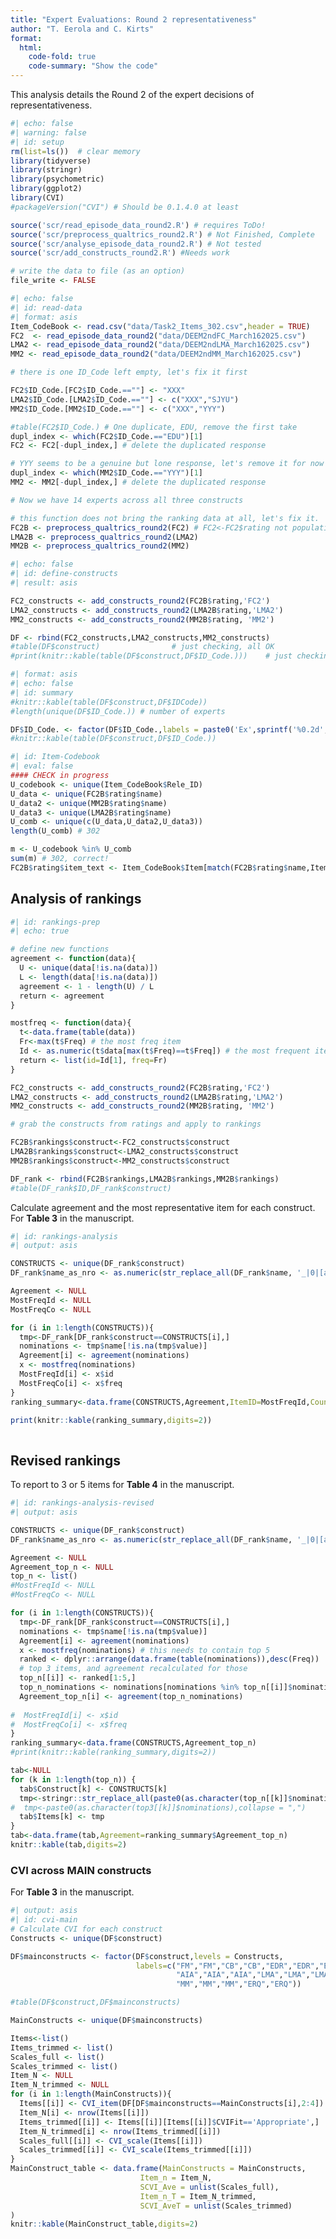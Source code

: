 ```yaml
---
title: "Expert Evaluations: Round 2 representativeness"
author: "T. Eerola and C. Kirts"
format:
  html:
    code-fold: true
    code-summary: "Show the code"
---
```


This analysis details the Round 2 of the expert decisions of representativeness. 


```r
#| echo: false
#| warning: false
#| id: setup
rm(list=ls())  # clear memory
library(tidyverse) 
library(stringr)
library(psychometric)
library(ggplot2)
library(CVI)
#packageVersion("CVI") # Should be 0.1.4.0 at least

source('scr/read_episode_data_round2.R') # requires ToDo! 
source('scr/preprocess_qualtrics_round2.R') # Not Finished, Complete
source('scr/analyse_episode_data_round2.R') # Not tested
source('scr/add_constructs_round2.R') #Needs work

# write the data to file (as an option)
file_write <- FALSE
```


```r
#| echo: false
#| id: read-data
#| format: asis
Item_CodeBook <- read.csv("data/Task2_Items_302.csv",header = TRUE)
FC2  <- read_episode_data_round2("data/DEEM2ndFC_March162025.csv")
LMA2 <- read_episode_data_round2("data/DEEM2ndLMA_March162025.csv")
MM2 <- read_episode_data_round2("data/DEEM2ndMM_March162025.csv")

# there is one ID_Code left empty, let's fix it first

FC2$ID_Code.[FC2$ID_Code.==""] <- "XXX"
LMA2$ID_Code.[LMA2$ID_Code.==""] <- c("XXX","SJYU")
MM2$ID_Code.[MM2$ID_Code.==""] <- c("XXX","YYY")

#table(FC2$ID_Code.) # One duplicate, EDU, remove the first take
dupl_index <- which(FC2$ID_Code.=="EDU")[1]
FC2 <- FC2[-dupl_index,] # delete the duplicated response

# YYY seems to be a genuine but lone response, let's remove it for now
dupl_index <- which(MM2$ID_Code.=="YYY")[1]
MM2 <- MM2[-dupl_index,] # delete the duplicated response

# Now we have 14 experts across all three constructs

# this function does not bring the ranking data at all, let's fix it.
FC2B <- preprocess_qualtrics_round2(FC2) # FC2<-FC2$rating not populating spreadsheet properly
LMA2B <- preprocess_qualtrics_round2(LMA2)
MM2B <- preprocess_qualtrics_round2(MM2)

```

```r
#| echo: false
#| id: define-constructs
#| result: asis

FC2_constructs <- add_constructs_round2(FC2B$rating,'FC2')
LMA2_constructs <- add_constructs_round2(LMA2B$rating,'LMA2')
MM2_constructs <- add_constructs_round2(MM2B$rating, 'MM2')

DF <- rbind(FC2_constructs,LMA2_constructs,MM2_constructs)
#table(DF$construct)                # just checking, all OK
#print(knitr::kable(table(DF$construct,DF$ID_Code.)))    # just checking, all OK
```


```r
#| format: asis
#| echo: false
#| id: summary
#knitr::kable(table(DF$construct,DF$IDCode))
#length(unique(DF$ID_Code.)) # number of experts

DF$ID_Code. <- factor(DF$ID_Code.,labels = paste0('Ex',sprintf('%0.2d',1:length(unique(DF$ID_Code.)))))
#knitr::kable(table(DF$construct,DF$ID_Code.))

```


```r
#| id: Item-Codebook
#| eval: false
#### CHECK in progress
U_codebook <- unique(Item_CodeBook$Rele_ID)
U_data <- unique(FC2B$rating$name)
U_data2 <- unique(MM2B$rating$name)
U_data3 <- unique(LMA2B$rating$name)
U_comb <- unique(c(U_data,U_data2,U_data3))
length(U_comb) # 302

m <- U_codebook %in% U_comb
sum(m) # 302, correct!
FC2B$rating$item_text <- Item_CodeBook$Item[match(FC2B$rating$name,Item_CodeBook$Rele_ID)]

```

## Analysis of rankings

```r
#| id: rankings-prep
#| echo: true

# define new functions 
agreement <- function(data){
  U <- unique(data[!is.na(data)])
  L <- length(data[!is.na(data)])
  agreement <- 1 - length(U) / L
  return <- agreement
}

mostfreq <- function(data){
  t<-data.frame(table(data))
  Fr<-max(t$Freq) # the most freq item
  Id <- as.numeric(t$data[max(t$Freq)==t$Freq]) # the most frequent item count
  return <- list(id=Id[1], freq=Fr)
}

FC2_constructs <- add_constructs_round2(FC2B$rating,'FC2')
LMA2_constructs <- add_constructs_round2(LMA2B$rating,'LMA2')
MM2_constructs <- add_constructs_round2(MM2B$rating, 'MM2')

# grab the constructs from ratings and apply to rankings

FC2B$rankings$construct<-FC2_constructs$construct
LMA2B$rankings$construct<-LMA2_constructs$construct
MM2B$rankings$construct<-MM2_constructs$construct

DF_rank <- rbind(FC2B$rankings,LMA2B$rankings,MM2B$rankings)
#table(DF_rank$ID,DF_rank$construct)
```

Calculate agreement and the most representative item for each construct. For **Table 3** in the manuscript.


```r
#| id: rankings-analysis
#| output: asis

CONSTRUCTS <- unique(DF_rank$construct)
DF_rank$name_as_nro <- as.numeric(str_replace_all(DF_rank$name, '_|0|[a-zA-Z]', ''))

Agreement <- NULL
MostFreqId <- NULL
MostFreqCo <- NULL

for (i in 1:length(CONSTRUCTS)){
  tmp<-DF_rank[DF_rank$construct==CONSTRUCTS[i],]
  nominations <- tmp$name[!is.na(tmp$value)]
  Agreement[i] <- agreement(nominations)
  x <- mostfreq(nominations)
  MostFreqId[i] <- x$id
  MostFreqCo[i] <- x$freq
}
ranking_summary<-data.frame(CONSTRUCTS,Agreement,ItemID=MostFreqId,Count=MostFreqCo)

print(knitr::kable(ranking_summary,digits=2))
  
```

## Revised rankings 

To report to 3 or 5 items for **Table 4** in the manuscript.


```r
#| id: rankings-analysis-revised
#| output: asis

CONSTRUCTS <- unique(DF_rank$construct)
DF_rank$name_as_nro <- as.numeric(str_replace_all(DF_rank$name, '_|0|[a-zA-Z]', ''))

Agreement <- NULL
Agreement_top_n <- NULL
top_n <- list()
#MostFreqId <- NULL
#MostFreqCo <- NULL

for (i in 1:length(CONSTRUCTS)){
  tmp<-DF_rank[DF_rank$construct==CONSTRUCTS[i],]
  nominations <- tmp$name[!is.na(tmp$value)]
  Agreement[i] <- agreement(nominations)
  x <- mostfreq(nominations) # this needs to contain top 5
  ranked <- dplyr::arrange(data.frame(table(nominations)),desc(Freq))
  # top 3 items, and agreement recalculated for those
  top_n[[i]] <- ranked[1:5,]
  top_n_nominations <- nominations[nominations %in% top_n[[i]]$nominations]
  Agreement_top_n[i] <- agreement(top_n_nominations)
  
#  MostFreqId[i] <- x$id
#  MostFreqCo[i] <- x$freq
}
ranking_summary<-data.frame(CONSTRUCTS,Agreement_top_n)
#print(knitr::kable(ranking_summary,digits=2))

tab<-NULL
for (k in 1:length(top_n)) {
  tab$Construct[k] <- CONSTRUCTS[k]
  tmp<-stringr::str_replace_all(paste0(as.character(top_n[[k]]$nominations),collapse = ","),'[A-Za-z]|_0_|_| ','')
#  tmp<-paste0(as.character(top3[[k]]$nominations),collapse = ",")
  tab$Items[k] <- tmp  
}
tab<-data.frame(tab,Agreement=ranking_summary$Agreement_top_n)
knitr::kable(tab,digits=2)  
```


### CVI across MAIN constructs

For **Table 3** in the manuscript.

```r
#| output: asis
#| id: cvi-main
# Calculate CVI for each construct 
Constructs <- unique(DF$construct)

DF$mainconstructs <- factor(DF$construct,levels = Constructs,
                            labels=c("FM","FM","CB","CB","EDR","EDR","EDR","PEP","PEP",
                                     "AIA","AIA","AIA","LMA","LMA","LMA","LMA","LMA","LMA",
                                     "MM","MM","MM","ERQ","ERQ"))

#table(DF$construct,DF$mainconstructs)

MainConstructs <- unique(DF$mainconstructs)

Items<-list()
Items_trimmed <- list()
Scales_full <- list()
Scales_trimmed <- list()
Item_N <- NULL
Item_N_trimmed <- NULL
for (i in 1:length(MainConstructs)){
  Items[[i]] <- CVI_item(DF[DF$mainconstructs==MainConstructs[i],2:4])
  Item_N[i] <- nrow(Items[[i]])
  Items_trimmed[[i]] <- Items[[i]][Items[[i]]$CVIFit=='Appropriate',]
  Item_N_trimmed[i] <- nrow(Items_trimmed[[i]])
  Scales_full[[i]] <- CVI_scale(Items[[i]])  
  Scales_trimmed[[i]] <- CVI_scale(Items_trimmed[[i]])  
}
MainConstruct_table <- data.frame(MainConstructs = MainConstructs, 
                             Item_n = Item_N,
                             SCVI_Ave = unlist(Scales_full),
                             Item_n_T = Item_N_trimmed,
                             SCVI_AveT = unlist(Scales_trimmed)
)
knitr::kable(MainConstruct_table,digits=2)
```
